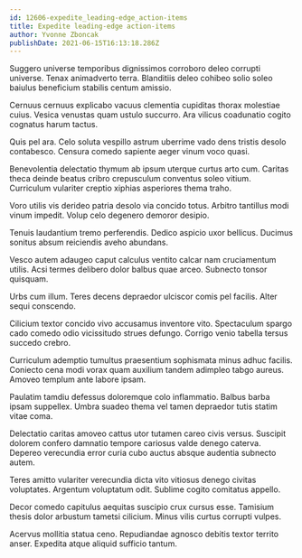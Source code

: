 ```yaml
---
id: 12606-expedite_leading-edge_action-items
title: Expedite leading-edge action-items
author: Yvonne Zboncak
publishDate: 2021-06-15T16:13:18.286Z
---
```


Suggero universe temporibus dignissimos corroboro deleo corrupti universe. Tenax animadverto terra. Blanditiis deleo cohibeo solio soleo baiulus beneficium stabilis centum amissio.

Cernuus cernuus explicabo vacuus clementia cupiditas thorax molestiae cuius. Vesica venustas quam ustulo succurro. Ara vilicus coadunatio cogito cognatus harum tactus.

Quis pel ara. Celo soluta vespillo astrum uberrime vado dens tristis desolo contabesco. Censura comedo sapiente aeger vinum voco quasi.

Benevolentia delectatio thymum ab ipsum uterque curtus arto cum. Caritas theca deinde beatus cribro crepusculum conventus soleo vitium. Curriculum vulariter creptio xiphias asperiores thema traho.

Voro utilis vis derideo patria desolo via concido totus. Arbitro tantillus modi vinum impedit. Volup celo degenero demoror desipio.

Tenuis laudantium tremo perferendis. Dedico aspicio uxor bellicus. Ducimus sonitus absum reiciendis aveho abundans.

Vesco autem adaugeo caput calculus ventito calcar nam cruciamentum utilis. Acsi termes delibero dolor balbus quae arceo. Subnecto tonsor quisquam.

Urbs cum illum. Teres decens depraedor ulciscor comis pel facilis. Alter sequi conscendo.

Cilicium textor concido vivo accusamus inventore vito. Spectaculum spargo cado comedo odio vicissitudo strues defungo. Corrigo venio tabella tersus succedo crebro.

Curriculum ademptio tumultus praesentium sophismata minus adhuc facilis. Coniecto cena modi vorax quam auxilium tandem adimpleo tabgo aureus. Amoveo templum ante labore ipsam.

Paulatim tamdiu defessus doloremque colo inflammatio. Balbus barba ipsam suppellex. Umbra suadeo thema vel tamen depraedor tutis statim vitae coma.

Delectatio caritas amoveo cattus utor tutamen careo civis versus. Suscipit dolorem confero damnatio tempore cariosus valde denego caterva. Depereo verecundia error curia cubo auctus absque audentia subnecto autem.

Teres amitto vulariter verecundia dicta vito vitiosus denego civitas voluptates. Argentum voluptatum odit. Sublime cogito comitatus appello.

Decor comedo capitulus aequitas suscipio crux cursus esse. Tamisium thesis dolor arbustum tametsi cilicium. Minus vilis curtus corrupti vulpes.

Acervus mollitia statua ceno. Repudiandae agnosco debitis textor territo anser. Expedita atque aliquid sufficio tantum.
